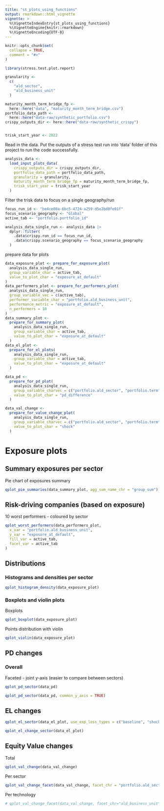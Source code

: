 ```yaml
---
title: "st_plots_using_functions"
output: rmarkdown::html_vignette
vignette: >
  %\VignetteIndexEntry{st_plots_using_functions}
  %\VignetteEngine{knitr::rmarkdown}
  %\VignetteEncoding{UTF-8}
---
```


```r
knitr::opts_chunk$set(
  collapse = TRUE,
  comment = "#>"
)
```

```r
library(stress.test.plot.report)

granularity <-
  c(
    "ald_sector",
    "ald_business_unit"
  )

maturity_month_term_bridge_fp <-
  here::here("data", "maturity_month_term_bridge.csv")
portfolio_data_path <-
  here::here("data-raw/synthetic_portfolio.csv")
crispy_outputs_dir <- here::here("data-raw/synthetic_crispy")


trisk_start_year <- 2022
```

Read in the data. Put the outputs of a stress test run into 'data' folder of this project to run the code successfully.

```r
analysis_data <-
  load_input_plots_data(
    crispy_outputs_dir = crispy_outputs_dir,
    portfolio_data_path = portfolio_data_path,
    granularity = granularity,
    maturity_month_term_bridge_fp = maturity_month_term_bridge_fp,
    trisk_start_year = trisk_start_year
  )
```


Filter the trisk data to focus on a single geography/run

```r
focus_run_id <- "be4ce08a-6bc5-4724-a259-d5e2bd8fe01f"
focus_scenario_geography <- "Global"
active_tab <- "portfolio.portfolio_id"

analysis_data_single_run <- analysis_data |>
  dplyr::filter(
    .data$crispy.run_id == focus_run_id,
    .data$crispy.scenario_geography == focus_scenario_geography
  )
```

prepare data for plots

```r
data_exposure_plot <- prepare_for_exposure_plot(
  analysis_data_single_run,
  group_variable_char = active_tab,
  value_to_plot_char = "exposure_at_default"
)
data_performers_plot <- prepare_for_performers_plot(
  analysis_data_single_run,
  group_variable_vec = c(active_tab),
  performer_variable_char = "portfolio.ald_business_unit",
  performance_metric = "exposure_at_default",
  n_performers = 10
)
data_summary_plot <-
  prepare_for_summary_plot(
    analysis_data_single_run,
    group_variable_char = active_tab,
    value_to_plot_char = "exposure_at_default"
  )
data_el_plot <-
  prepare_for_el_plots(
    analysis_data_single_run,
    group_variable_char = active_tab,
    value_to_plot_char = "exposure_at_default"
  )
```


```r
data_pd <-
  prepare_for_pd_plot(
    analysis_data_single_run,
    group_variable_charvec = c("portfolio.ald_sector", "portfolio.term"),
    value_to_plot_char = "pd_difference"
  )

data_val_change <-
  prepare_for_value_change_plot(
    analysis_data_single_run,
    group_variable_charvec = c("portfolio.ald_sector", "portfolio.term"),
    value_to_plot_char = "shock"
  )
```

# Exposure plots

## Summary exposures per sector

Pie chart of exposures summary

```r
qplot_pie_summaries(data_summary_plot, agg_sum_name_chr = "group_sum")
```

## Risk-driving companies (based on exposure)

10 worst performers - coloured by sector

```r
qplot_worst_performers(data_performers_plot,
  x_var = "portfolio.ald_business_unit",
  y_var = "exposure_at_default",
  fill_var = active_tab,
  facet_var = active_tab
)
```

## Distributions

### Histograms and densities per sector

```r
qplot_histogram_density(data_exposure_plot)
```


### Boxplots and violin plots

Boxplots

```r
qplot_boxplot(data_exposure_plot)
```

Points distribution with violin

```r
qplot_violin(data_exposure_plot)
```

## PD changes

### Overall

Faceted - joint y-axis (easier to compare between sectors)

```r
qplot_pd_sector(data_pd)
```

```r
qplot_pd_sector(data_pd, common_y_axis = TRUE)
```


## EL changes

```r
qplot_el_sector(data_el_plot, use_exp_loss_types = c("baseline", "shock", "st_diff"))
```
```r
qplot_el_change_sector(data_el_plot)
```

## Equity Value changes

Total

```r
qplot_val_change(data_val_change)
```

Per sector

```r
qplot_val_change_facet(data_val_change, facet_chr = "portfolio.ald_sector")
```

Per technology

```r
# qplot_val_change_facet(data_val_change, facet_chr="ald_business_unit")
```
